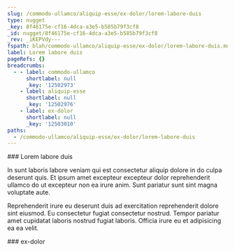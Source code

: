 ```yaml
---
slug: /commodo-ullamco/aliquip-esse/ex-dolor/lorem-labore-duis
type: nugget
_key: 8f46175e-cf16-4dca-a3e5-b585b79f3cf8
_id: nugget/8f46175e-cf16-4dca-a3e5-b585b79f3cf8
_rev: _iKEPVdy---
fspath: blah/commodo-ullamco/aliquip-esse/ex-dolor/lorem-labore-duis.md
label: Lorem labore duis
pageRefs: {}
breadcrumbs:
  - - label: commodo-ullamco
      shortlabel: null
      _key: '12502973'
    - label: aliquip-esse
      shortlabel: null
      _key: '12502976'
    - label: ex-dolor
      shortlabel: null
      _key: '12503010'
paths:
  - /commodo-ullamco/aliquip-esse/ex-dolor/lorem-labore-duis
---
```


<NuggetArea>
<Nugget slug="/commodo-ullamco/aliquip-esse/ex-dolor/lorem-labore-duis" type="nugget" _key="8f46175e-cf16-4dca-a3e5-b585b79f3cf8" _id="nugget/8f46175e-cf16-4dca-a3e5-b585b79f3cf8" _rev="_iKEPVdy---" fspath="blah/commodo-ullamco/aliquip-esse/ex-dolor/lorem-labore-duis.md" label="Lorem labore duis" paths="/commodo-ullamco/aliquip-esse/ex-dolor/lorem-labore-duis">
<NuggetBody>
### Lorem labore duis

In sunt laboris labore veniam qui est consectetur aliquip dolore in do culpa deserunt quis. Et ipsum amet excepteur excepteur dolor reprehenderit ullamco do ut excepteur non ea irure anim. Sunt pariatur sunt sint magna voluptate aute.

Reprehenderit irure eu deserunt duis ad exercitation reprehenderit dolore sint eiusmod. Eu consectetur fugiat consectetur nostrud. Tempor pariatur amet cupidatat laboris nostrud fugiat laboris. Officia irure eu et adipisicing ea ea velit.

</NuggetBody>
<Breadcrumbs>
<Crumbs>
<Crumb _key="12502973" label="commodo-ullamco" /><Crumb _key="12502976" label="aliquip-esse" /><Crumb _key="12503010" label="ex-dolor" />
</Crumbs>
</Breadcrumbs>
</Nugget>

<NuggetsInbound>
</NuggetsInbound>
<NuggetsOutbound>
</NuggetsOutbound>
</NuggetArea>
<PassagesInbound>
<Passage direction="inbound" type="passage" _key="12503010" _id="passage/12503010" _rev="_iKEPVdu--A" label="ex-dolor" passage="ex-dolor" fspath="blah/commodo-ullamco/aliquip-esse/ex-dolor" paths="/commodo-ullamco/aliquip-esse/ex-dolor" slug="/commodo-ullamco/aliquip-esse/ex-dolor">
<NuggetBody>
### ex-dolor

</NuggetBody>
<Breadcrumbs>
<Crumbs>
<Crumb _key="12502973" label="commodo-ullamco" /><Crumb _key="12502976" label="aliquip-esse" />
</Crumbs>
</Breadcrumbs>
</Passage>

</PassagesInbound>
<PassagesOutbound>
</PassagesOutbound>